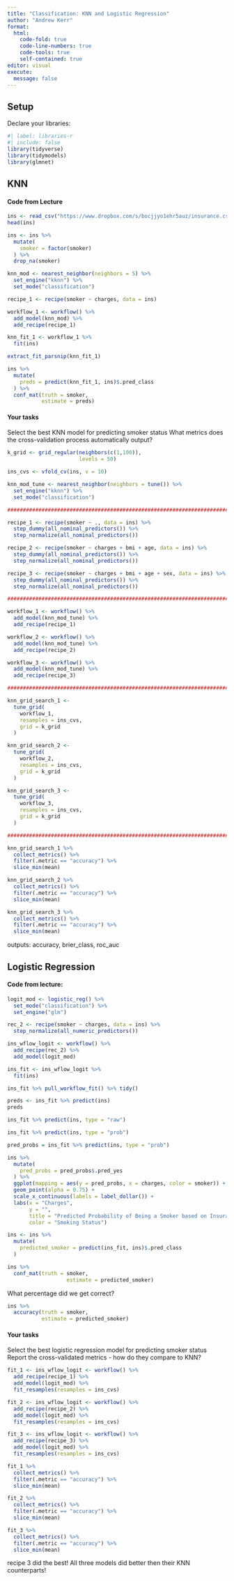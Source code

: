 ```yaml
---
title: "Classification: KNN and Logistic Regression"
author: "Andrew Kerr"
format: 
  html:
    code-fold: true
    code-line-numbers: true
    code-tools: true
    self-contained: true
editor: visual
execute:
  message: false
---
```


## Setup

Declare your libraries:

```r
#| label: libraries-r
#| include: false
library(tidyverse)
library(tidymodels)
library(glmnet)
```

## KNN

#### Code from Lecture

```r
ins <- read_csv("https://www.dropbox.com/s/bocjjyo1ehr5auz/insurance.csv?dl=1")
head(ins)
```

```r
ins <- ins %>%
  mutate(
    smoker = factor(smoker)
  ) %>%
  drop_na(smoker)
```

```r
knn_mod <- nearest_neighbor(neighbors = 5) %>%
  set_engine("kknn") %>%
  set_mode("classification")
```

```r
recipe_1 <- recipe(smoker ~ charges, data = ins)

workflow_1 <- workflow() %>%
  add_model(knn_mod) %>%
  add_recipe(recipe_1)
```

```r
knn_fit_1 <- workflow_1 %>%
  fit(ins)

extract_fit_parsnip(knn_fit_1)
```

```r
ins %>%
  mutate(
    preds = predict(knn_fit_1, ins)$.pred_class
  ) %>%
  conf_mat(truth = smoker,
           estimate = preds)
```

#### Your tasks

Select the best KNN model for predicting smoker status What metrics does the cross-validation process automatically output?

```r
k_grid <- grid_regular(neighbors(c(1,100)),
                       levels = 50)

ins_cvs <- vfold_cv(ins, v = 10)

knn_mod_tune <- nearest_neighbor(neighbors = tune()) %>%
  set_engine("kknn") %>%
  set_mode("classification")

################################################################################

recipe_1 <- recipe(smoker ~ ., data = ins) %>%
  step_dummy(all_nominal_predictors()) %>%
  step_normalize(all_nominal_predictors())

recipe_2 <- recipe(smoker ~ charges + bmi + age, data = ins) %>%
  step_dummy(all_nominal_predictors()) %>%
  step_normalize(all_nominal_predictors())

recipe_3 <- recipe(smoker ~ charges + bmi + age + sex, data = ins) %>%
  step_dummy(all_nominal_predictors()) %>%
  step_normalize(all_nominal_predictors())

################################################################################

workflow_1 <- workflow() %>%
  add_model(knn_mod_tune) %>%
  add_recipe(recipe_1)

workflow_2 <- workflow() %>%
  add_model(knn_mod_tune) %>%
  add_recipe(recipe_2)

workflow_3 <- workflow() %>%
  add_model(knn_mod_tune) %>%
  add_recipe(recipe_3)

################################################################################

knn_grid_search_1 <-
  tune_grid(
    workflow_1,
    resamples = ins_cvs,
    grid = k_grid
  )

knn_grid_search_2 <-
  tune_grid(
    workflow_2,
    resamples = ins_cvs,
    grid = k_grid
  )

knn_grid_search_3 <-
  tune_grid(
    workflow_3,
    resamples = ins_cvs,
    grid = k_grid
  )

################################################################################

knn_grid_search_1 %>%
  collect_metrics() %>%
  filter(.metric == "accuracy") %>%
  slice_min(mean)

knn_grid_search_2 %>%
  collect_metrics() %>%
  filter(.metric == "accuracy") %>%
  slice_min(mean)

knn_grid_search_3 %>%
  collect_metrics() %>%
  filter(.metric == "accuracy") %>%
  slice_min(mean)
```

outputs: accuracy, brier_class, roc_auc

## Logistic Regression

#### Code from lecture:

```r
logit_mod <- logistic_reg() %>%
  set_mode("classification") %>%
  set_engine("glm")
```

```r
rec_2 <- recipe(smoker ~ charges, data = ins) %>%
  step_normalize(all_numeric_predictors())

ins_wflow_logit <- workflow() %>%
  add_recipe(rec_2) %>%
  add_model(logit_mod)

ins_fit <- ins_wflow_logit %>%
  fit(ins)

ins_fit %>% pull_workflow_fit() %>% tidy()
```

```r
preds <- ins_fit %>% predict(ins)
preds
```

```r
ins_fit %>% predict(ins, type = "raw")
```

```r
ins_fit %>% predict(ins, type = "prob")
```

```r
pred_probs = ins_fit %>% predict(ins, type = "prob")

ins %>%
  mutate(
    pred_probs = pred_probs$.pred_yes
  ) %>%
  ggplot(mapping = aes(y = pred_probs, x = charges, color = smoker)) +
  geom_point(alpha = 0.75) +
  scale_x_continuous(labels = label_dollar()) +
  labs(x = "Charges", 
       y = "",
       title = "Predicted Probability of Being a Smoker based on Insurance Charges", 
       color = "Smoking Status")
```

```r
ins <- ins %>%
  mutate(
    predicted_smoker = predict(ins_fit, ins)$.pred_class
  ) 

ins %>%
  conf_mat(truth = smoker,
                   estimate = predicted_smoker)
```

What percentage did we get correct?

```r
ins %>%
  accuracy(truth = smoker,
           estimate = predicted_smoker)
```

#### Your tasks

Select the best logistic regression model for predicting smoker status Report the cross-validated metrics - how do they compare to KNN?

```r
fit_1 <- ins_wflow_logit <- workflow() %>%
  add_recipe(recipe_1) %>%
  add_model(logit_mod) %>%
  fit_resamples(resamples = ins_cvs)

fit_2 <- ins_wflow_logit <- workflow() %>%
  add_recipe(recipe_2) %>%
  add_model(logit_mod) %>%
  fit_resamples(resamples = ins_cvs)

fit_3 <- ins_wflow_logit <- workflow() %>%
  add_recipe(recipe_3) %>%
  add_model(logit_mod) %>%
  fit_resamples(resamples = ins_cvs)

fit_1 %>%
  collect_metrics() %>%
  filter(.metric == "accuracy") %>%
  slice_min(mean)

fit_2 %>%
  collect_metrics() %>%
  filter(.metric == "accuracy") %>%
  slice_min(mean)

fit_3 %>%
  collect_metrics() %>%
  filter(.metric == "accuracy") %>%
  slice_min(mean)
```

recipe 3 did the best!
All three models did better then their KNN counterparts!